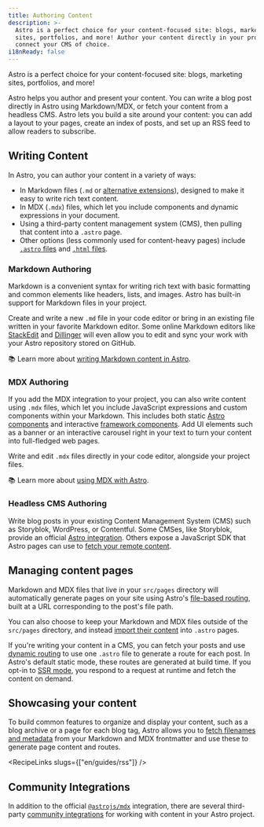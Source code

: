 ```yaml
---
title: Authoring Content
description: >-
  Astro is a perfect choice for your content-focused site: blogs, marketing
  sites, portfolios, and more! Author your content directly in your project, or
  connect your CMS of choice.
i18nReady: false
---
```


Astro is a perfect choice for your content-focused site: blogs, marketing sites, portfolios, and more!

Astro helps you author and present your content. You can write a blog post directly in Astro using Markdown/MDX, or fetch your content from a headless CMS. Astro lets you build a site around your content: you can add a layout to your pages, create an index of posts, and set up an RSS feed to allow readers to subscribe.

## Writing Content

In Astro, you can author your content in a variety of ways: 
- In Markdown files (`.md` or [alternative extensions](/en/guides/markdown-content/)), designed to make it easy to write rich text content.
- In MDX (`.mdx`) files, which let you include components and dynamic expressions in your document.
- Using a third-party content management system (CMS), then pulling that content into a `.astro` page.
- Other options (less commonly used for content-heavy pages) include [`.astro` files](/en/core-concepts/astro-pages/#astro-pages) and [`.html` files](/en/core-concepts/astro-pages/#html-pages).

### Markdown Authoring
Markdown is a convenient syntax for writing rich text with basic formatting and common elements like headers, lists, and images. Astro has built-in support for Markdown files in your project.

Create and write a new `.md` file in your code editor or bring in an existing file written in your favorite Markdown editor. Some online Markdown editors like [StackEdit](https://stackedit.io/) and [Dillinger](https://dillinger.io) will even allow you to edit and sync your work with your Astro repository stored on GitHub.

📚 Learn more about [writing Markdown content in Astro](/en/guides/markdown-content/).

### MDX Authoring
If you add the MDX integration to your project, you can also write content using `.mdx` files, which let you include JavaScript expressions and custom components within your Markdown. This includes both static [Astro components](/en/core-concepts/astro-components/) and interactive [framework components](/en/core-concepts/framework-components/). Add UI elements such as a banner or an interactive carousel right in your text to turn your content into full-fledged web pages.

Write and edit `.mdx` files directly in your code editor, alongside your project files.

📚 Learn more about [using MDX with Astro](/en/guides/integrations-guide/mdx/).

### Headless CMS Authoring

Write blog posts in your existing Content Management System (CMS) such as Storyblok, WordPress, or Contentful. Some CMSes, like Storyblok, provide an official [Astro integration](https://www.storyblok.com/mp/announcing-storyblok-astro). Others expose a JavaScript SDK that Astro pages can use to [fetch your remote content](/en/guides/data-fetching/#fetch-from-a-headless-cms).

## Managing content pages

Markdown and MDX files that live in your `src/pages` directory will automatically generate pages on your site using Astro's [file-based routing](/en/core-concepts/routing/), built at a URL corresponding to the post's file path. 

You can also choose to keep your Markdown and MDX files outside of the `src/pages` directory, and instead [import their content](/en/guides/markdown-content/#importing-markdown) into `.astro` pages.

If you're writing your content in a CMS, you can fetch your posts and use [dynamic routing](/en/core-concepts/routing/#dynamic-routes) to use one `.astro` file to generate a route for each post. In Astro's default static mode, these routes are generated at build time. If you opt-in to [SSR mode](/en/guides/server-side-rendering/), you respond to a request at runtime and fetch the content on demand.

## Showcasing your content

To build common features to organize and display your content, such as a blog archive or a page for each blog tag, Astro allows you to [fetch filenames and metadata](/en/reference/api-reference/#astroglob) from your Markdown and MDX frontmatter and use these to generate page content and routes.

<RecipeLinks slugs={["en/guides/rss"]} />

## Community Integrations

In addition to the official [`@astrojs/mdx`](/en/guides/integrations-guide/mdx/) integration, there are several third-party [community integrations](https://astro.build/integrations/?search=&categories%5B%5D=css%2Bui) for working with content in your Astro project.
